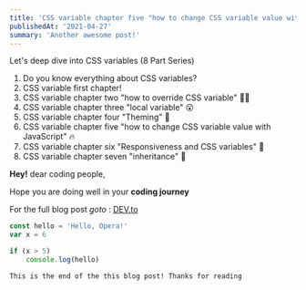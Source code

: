 ```yaml
---
title: 'CSS variable chapter five "how to change CSS variable value with JavaScript" 🔥️'
publishedAt: '2021-04-27'
summary: 'Another awesome post!'
---
```


Let's deep dive into CSS variables (8 Part Series)
1. Do you know everything about CSS variables?
2. CSS variable first chapter!
3. CSS variable chapter two "how to override CSS variable" 🤹‍♂️
4. CSS variable chapter three "local variable" 😮
5. CSS variable chapter four "Theming" 💄
6. CSS variable chapter five "how to change CSS variable value with JavaScript" 🔥️
7. CSS variable chapter six "Responsiveness and CSS variables" 🐌
8. CSS variable chapter seven "inheritance" 🛵️

**Hey!** dear coding people,

Hope you are doing well in your **coding journey**

For the full blog post *goto* : [DEV.to](https://dev.to/atulcodex/how-to-change-css-variable-value-with-javascript-2e7i)



```javascript:hello.js
const hello = 'Hello, Opera!'
var x = 6

if (x > 5)
    console.log(hello)
```

```html:Opera
This is the end of the this blog post! Thanks for reading 
```